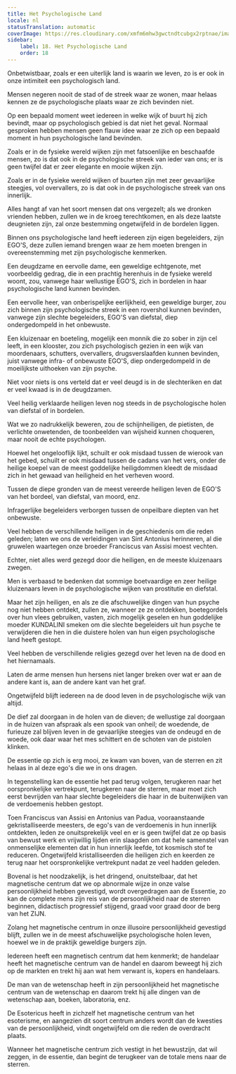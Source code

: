 ```yaml
---
title: Het Psychologische Land
locale: nl
statusTranslation: automatic
coverImage: https://res.cloudinary.com/xmfm6mhw3gwctndtcubgx2rptnae/image/upload/v1741354419/small_cover_la_gran_rebelion_28716e29d2.webp
sidebar:
    label: 18. Het Psychologische Land
    order: 18
---
```

Onbetwistbaar, zoals er een uiterlijk land is waarin we leven, zo is er ook in onze intimiteit een psychologisch land.

Mensen negeren nooit de stad of de streek waar ze wonen, maar helaas kennen ze de psychologische plaats waar ze zich bevinden niet.

Op een bepaald moment weet iedereen in welke wijk of buurt hij zich bevindt, maar op psychologisch gebied is dat niet het geval. Normaal gesproken hebben mensen geen flauw idee waar ze zich op een bepaald moment in hun psychologische land bevinden.

Zoals er in de fysieke wereld wijken zijn met fatsoenlijke en beschaafde mensen, zo is dat ook in de psychologische streek van ieder van ons; er is geen twijfel dat er zeer elegante en mooie wijken zijn.

Zoals er in de fysieke wereld wijken of buurten zijn met zeer gevaarlijke steegjes, vol overvallers, zo is dat ook in de psychologische streek van ons innerlijk.

Alles hangt af van het soort mensen dat ons vergezelt; als we dronken vrienden hebben, zullen we in de kroeg terechtkomen, en als deze laatste deugnieten zijn, zal onze bestemming ongetwijfeld in de bordelen liggen.

Binnen ons psychologische land heeft iedereen zijn eigen begeleiders, zijn EGO'S, deze zullen iemand brengen waar ze hem moeten brengen in overeenstemming met zijn psychologische kenmerken.

Een deugdzame en eervolle dame, een geweldige echtgenote, met voorbeeldig gedrag, die in een prachtig herenhuis in de fysieke wereld woont, zou, vanwege haar wellustige EGO'S, zich in bordelen in haar psychologische land kunnen bevinden.

Een eervolle heer, van onberispelijke eerlijkheid, een geweldige burger, zou zich binnen zijn psychologische streek in een rovershol kunnen bevinden, vanwege zijn slechte begeleiders, EGO'S van diefstal, diep ondergedompeld in het onbewuste.

Een kluizenaar en boeteling, mogelijk een monnik die zo sober in zijn cel leeft, in een klooster, zou zich psychologisch gezien in een wijk van moordenaars, schutters, overvallers, drugsverslaafden kunnen bevinden, juist vanwege infra- of onbewuste EGO'S, diep ondergedompeld in de moeilijkste uithoeken van zijn psyche.

Niet voor niets is ons verteld dat er veel deugd is in de slechteriken en dat er veel kwaad is in de deugdzamen.

Veel heilig verklaarde heiligen leven nog steeds in de psychologische holen van diefstal of in bordelen.

Wat we zo nadrukkelijk beweren, zou de schijnheiligen, de pietisten, de verlichte onwetenden, de toonbeelden van wijsheid kunnen choqueren, maar nooit de echte psychologen.

Hoewel het ongelooflijk lijkt, schuilt er ook misdaad tussen de wierook van het gebed, schuilt er ook misdaad tussen de cadans van het vers, onder de heilige koepel van de meest goddelijke heiligdommen kleedt de misdaad zich in het gewaad van heiligheid en het verheven woord.

Tussen de diepe gronden van de meest vereerde heiligen leven de EGO'S van het bordeel, van diefstal, van moord, enz.

Infragerlijke begeleiders verborgen tussen de onpeilbare diepten van het onbewuste.

Veel hebben de verschillende heiligen in de geschiedenis om die reden geleden; laten we ons de verleidingen van Sint Antonius herinneren, al die gruwelen waartegen onze broeder Franciscus van Assisi moest vechten.

Echter, niet alles werd gezegd door die heiligen, en de meeste kluizenaars zwegen.

Men is verbaasd te bedenken dat sommige boetvaardige en zeer heilige kluizenaars leven in de psychologische wijken van prostitutie en diefstal.

Maar het zijn heiligen, en als ze die afschuwelijke dingen van hun psyche nog niet hebben ontdekt, zullen ze, wanneer ze ze ontdekken, boetegordels over hun vlees gebruiken, vasten, zich mogelijk geselen en hun goddelijke moeder KUNDALINI smeken om die slechte begeleiders uit hun psyche te verwijderen die hen in die duistere holen van hun eigen psychologische land heeft gestopt.

Veel hebben de verschillende religies gezegd over het leven na de dood en het hiernamaals.

Laten de arme mensen hun hersens niet langer breken over wat er aan de andere kant is, aan de andere kant van het graf.

Ongetwijfeld blijft iedereen na de dood leven in de psychologische wijk van altijd.

De dief zal doorgaan in de holen van de dieven; de wellustige zal doorgaan in de huizen van afspraak als een spook van onheil; de woedende, de furieuze zal blijven leven in de gevaarlijke steegjes van de ondeugd en de woede, ook daar waar het mes schittert en de schoten van de pistolen klinken.

De essentie op zich is erg mooi, ze kwam van boven, van de sterren en zit helaas in al deze ego's die we in ons dragen.

In tegenstelling kan de essentie het pad terug volgen, terugkeren naar het oorspronkelijke vertrekpunt, terugkeren naar de sterren, maar moet zich eerst bevrijden van haar slechte begeleiders die haar in de buitenwijken van de verdoemenis hebben gestopt.

Toen Franciscus van Assisi en Antonius van Padua, vooraanstaande gekristalliseerde meesters, de ego's van de verdoemenis in hun innerlijk ontdekten, leden ze onuitsprekelijk veel en er is geen twijfel dat ze op basis van bewust werk en vrijwillig lijden erin slaagden om dat hele samenstel van onmenselijke elementen dat in hun innerlijk leefde, tot kosmisch stof te reduceren. Ongetwijfeld kristalliseerden die heiligen zich en keerden ze terug naar het oorspronkelijke vertrekpunt nadat ze veel hadden geleden.

Bovenal is het noodzakelijk, is het dringend, onuitstelbaar, dat het magnetische centrum dat we op abnormale wijze in onze valse persoonlijkheid hebben gevestigd, wordt overgedragen aan de Essentie, zo kan de complete mens zijn reis van de persoonlijkheid naar de sterren beginnen, didactisch progressief stijgend, graad voor graad door de berg van het ZIJN.

Zolang het magnetische centrum in onze illusoire persoonlijkheid gevestigd blijft, zullen we in de meest afschuwelijke psychologische holen leven, hoewel we in de praktijk geweldige burgers zijn.

Iedereen heeft een magnetisch centrum dat hem kenmerkt; de handelaar heeft het magnetische centrum van de handel en daarom beweegt hij zich op de markten en trekt hij aan wat hem verwant is, kopers en handelaars.

De man van de wetenschap heeft in zijn persoonlijkheid het magnetische centrum van de wetenschap en daarom trekt hij alle dingen van de wetenschap aan, boeken, laboratoria, enz.

De Esotericus heeft in zichzelf het magnetische centrum van het esoterisme, en aangezien dit soort centrum anders wordt dan de kwesties van de persoonlijkheid, vindt ongetwijfeld om die reden de overdracht plaats.

Wanneer het magnetische centrum zich vestigt in het bewustzijn, dat wil zeggen, in de essentie, dan begint de terugkeer van de totale mens naar de sterren.

